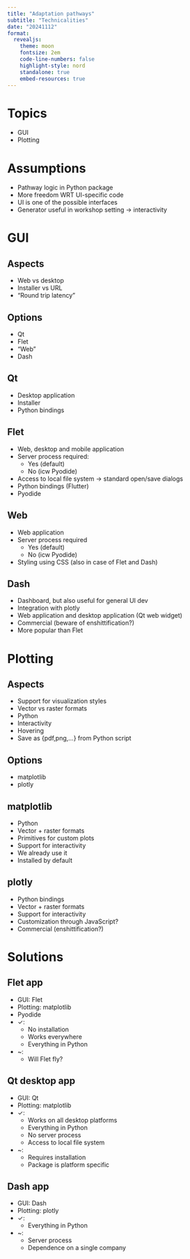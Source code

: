 ```yaml
---
title: "Adaptation pathways"
subtitle: "Technicalities"
date: "20241112"
format:
  revealjs:
    theme: moon
    fontsize: 2em
    code-line-numbers: false
    highlight-style: nord
    standalone: true
    embed-resources: true
---
```


# Topics

::: {.incremental}
- GUI
- Plotting
:::


# Assumptions

::: {.incremental}
- Pathway logic in Python package
- More freedom WRT UI-specific code
- UI is one of the possible interfaces
- Generator useful in workshop setting → interactivity
:::


# GUI

## Aspects

::: {.incremental}
- Web vs desktop
- Installer vs URL
- "Round trip latency"
:::


## Options

::: {.incremental}
- Qt
- Flet
- "Web"
- Dash
:::


## Qt

::: {.incremental}
- Desktop application
- Installer
- Python bindings
:::


## Flet

::: {.incremental}
- Web, desktop and mobile application
- Server process required:
    - Yes (default)
    - No (icw Pyodide)
- Access to local file system → standard open/save dialogs
- Python bindings (Flutter)
- Pyodide
:::


## Web

::: {.incremental}
- Web application
- Server process required
    - Yes (default)
    - No (icw Pyodide)
- Styling using CSS (also in case of Flet and Dash)
:::


## Dash

::: {.incremental}
- Dashboard, but also useful for general UI dev
- Integration with plotly
- Web application and desktop application (Qt web widget)
- Commercial (beware of enshittification?)
- More popular than Flet
:::


# Plotting

## Aspects

::: {.incremental}
- Support for visualization styles
- Vector vs raster formats
- Python
- Interactivity
- Hovering
- Save as {pdf,png,...} from Python script
:::


## Options

::: {.incremental}
- matplotlib
- plotly
:::


## matplotlib

::: {.incremental}
- Python
- Vector + raster formats
- Primitives for custom plots
- Support for interactivity
- We already use it
- Installed by default
:::


## plotly

::: {.incremental}
- Python bindings
- Vector + raster formats
- Support for interactivity
- Customization through JavaScript?
- Commercial (enshittification?)
:::


# Solutions

## Flet app

::: {.incremental}
- GUI: Flet
- Plotting: matplotlib
- Pyodide
- ✓:
    - No installation
    - Works everywhere
    - Everything in Python
- ~:
    - Will Flet fly?
:::


## Qt desktop app

::: {.incremental}
- GUI: Qt
- Plotting: matplotlib
- ✓:
    - Works on all desktop platforms
    - Everything in Python
    - No server process
    - Access to local file system
- ~:
    - Requires installation
    - Package is platform specific
:::


## Dash app

::: {.incremental}
- GUI: Dash
- Plotting: plotly
- ✓:
    - Everything in Python
- ~:
    - Server process
    - Dependence on a single company
:::
